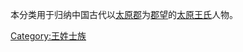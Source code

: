 {{Catnav|頁面分類|历史|歷史學|系譜學|漢族姓氏|王姓}}
{{Catnav|頁面分類|人文學科|歷史學|系譜學|漢族姓氏|王姓}}
{{Catnav|頁面分類|人类学|文化人类学|家世與傳承|系譜學|漢族姓氏|王姓}}

本分类用于归纳中国古代以[[太原郡|太原郡]]为[[郡望|郡望]]的[[太原王氏|太原王氏]]人物。

[[Category:王姓士族|Category:王姓士族]]